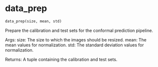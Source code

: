 # data_prep { #onco_derm_ai.data_prep }

```python
data_prep(size, mean, std)
```

Prepare the calibration and test sets for the conformal prediction pipeline.

Args:
    size: The size to which the images should be resized.
    mean: The mean values for normalization.
    std: The standard deviation values for normalization.

Returns:
    A tuple containing the calibration and test sets.